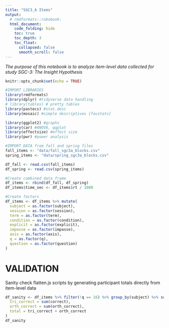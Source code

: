 ```yaml
---
title: "SGC3_A Items"
output: 
  # rmdformats::robobook:
  html_document:
    code_folding: hide
    toc: true
    toc_depth: 3
    toc_float:
      collapsed: false
      smooth_scroll: false
---
```


*The purpose of this notebook is to analyze item-level data collected for study SGC-3: The Insight Hypothesis *

```r
knitr::opts_chunk$set(echo = TRUE)

#IMPORT LIBRARIES
library(rmdformats)
library(dplyr) #tidyverse data handling
# library(tables) # pretty tables
library(pastecs) #stat.desc
library(mosaic) #simple descriptives [favstats]

library(ggplot2) #graphs
library(car) #ANOVA, qqplot
library(effectsize) #effect size
library(pwr) #power analysis

```
  
```r
#IMPORT DATA from fall and spring files
fall_items <- "data/fall_sgc3a_blocks.csv"
spring_items <- "data/spring_sgc3a_blocks.csv"

df_fall <- read.csv(fall_items)
df_spring <- read.csv(spring_items)

#Create combined data frame
df_items <- rbind(df_fall, df_spring)
df_items$time_sec <- df_items$rt / 1000 

#Create factors 
df_items <- df_items %>% mutate(
  subject = as.factor(subject),
  session = as.factor(session),
  term = as.factor(term),
  condition = as.factor(condition),
  explicit = as.factor(explicit),
  impasse = as.factor(impasse),
  axis = as.factor(axis),
  q = as.factor(q),
  question = as.factor(question)
)

```

# VALIDATION

Sanity check flatten.js scripts by generating participant totals directly from item-level data 

```r

df_sanity <- df_items %>% filter(!q == 16) %>% group_by(subject) %>% summarise(
  tri_correct = sum(correct),
  orth_correct = sum(orth_correct),
  total = tri_correct + orth_correct
)
df_sanity

```
